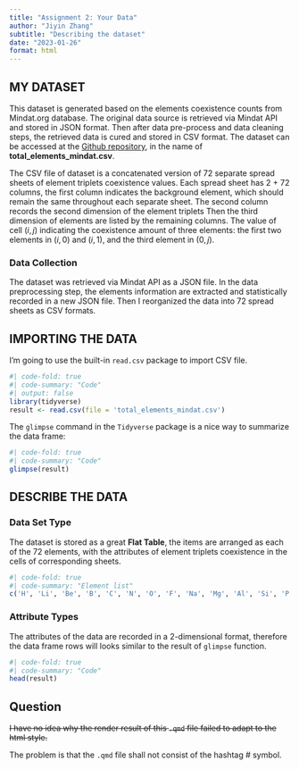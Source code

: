 ```yaml
---
title: "Assignment 2: Your Data"
author: "Jiyin Zhang"
subtitle: "Describing the dataset"
date: "2023-01-26"
format: html
---
```


## MY DATASET

This dataset is generated based on the elements coexistence counts from Mindat.org database. The original data source is retrieved via Mindat API and stored in JSON format. Then after data pre-process and data cleaning steps, the retrieved data is cured and stored in CSV format. The dataset can be accessed at the [Github repository](https://github.com/ChuBL/BCB-504-Foundations-of-Data-Visualization/tree/main/assg%232), in the name of **total_elements_mindat.csv**.

::: callout-note
The CSV file of dataset is a concatenated version of 72 separate spread sheets of element triplets coexistence values. Each spread sheet has 2 + 72 columns, the first column indicates the background element, which should remain the same throughout each separate sheet. The second column records the second dimension of the element triplets Then the third dimension of elements are listed by the remaining columns. The value of cell $(i, j)$ indicating the coexistence amount of three elements: the first two elements in $(i, 0)$ and $(i, 1)$, and the third element in $(0, j)$.
:::

### Data Collection
The dataset was retrieved via Mindat API as a JSON file. In the data preprocessing step, the elements information are extracted and statistically recorded in a new JSON file. Then I reorganized the data into 72 spread sheets as CSV formats. 

## IMPORTING THE DATA
I'm going to use the built-in `read.csv` package to import CSV file. 

```r
#| code-fold: true
#| code-summary: "Code"
#| output: false
library(tidyverse)
result <- read.csv(file = 'total_elements_mindat.csv')
```

The `glimpse` command in the `Tidyverse` package is a nice way to summarize the data frame:

```r
#| code-fold: true
#| code-summary: "Code"
glimpse(result)
```

## DESCRIBE THE DATA
### Data Set Type
The dataset is stored as a great **Flat Table**, the items are arranged as each of the 72 elements, with the attributes of element triplets coexistence in the cells of corresponding sheets.
```r
#| code-fold: true
#| code-summary: "Element list"
c('H', 'Li', 'Be', 'B', 'C', 'N', 'O', 'F', 'Na', 'Mg', 'Al', 'Si', 'P', 'S', 'Cl', 'K', 'Ca', 'Sc', 'Ti', 'V', 'Cr', 'Mn', 'Fe', 'Co', 'Ni', 'Cu', 'Zn', 'Ga', 'Ge', 'As', 'Se', 'Br', 'Rb', 'Sr', 'Y', 'Zr', 'Nb', 'Mo', 'Ru', 'Rh', 'Pd', 'Ag', 'Cd', 'In', 'Sn', 'Sb', 'Te', 'I', 'Cs', 'Ba', 'La', 'Ce', 'Nd', 'Sm', 'Gd', 'Dy', 'Er', 'Yb', 'Hf', 'Ta', 'W', 'Re', 'Os', 'Ir', 'Pt', 'Au', 'Hg', 'Tl', 'Pb', 'Bi', 'Th', 'U')
```

### Attribute Types
The attributes of the data are recorded in a 2-dimensional format, therefore the data frame rows will looks similar to the result of `glimpse` function.
```r
#| code-fold: true
#| code-summary: "Code"
head(result)
```

## Question
::: callout-note
<del>I have no idea why the render result of this `.qmd` file failed to adapt to the html style.</del>
The problem is that the `.qmd` file shall not consist of the hashtag \# symbol.
:::